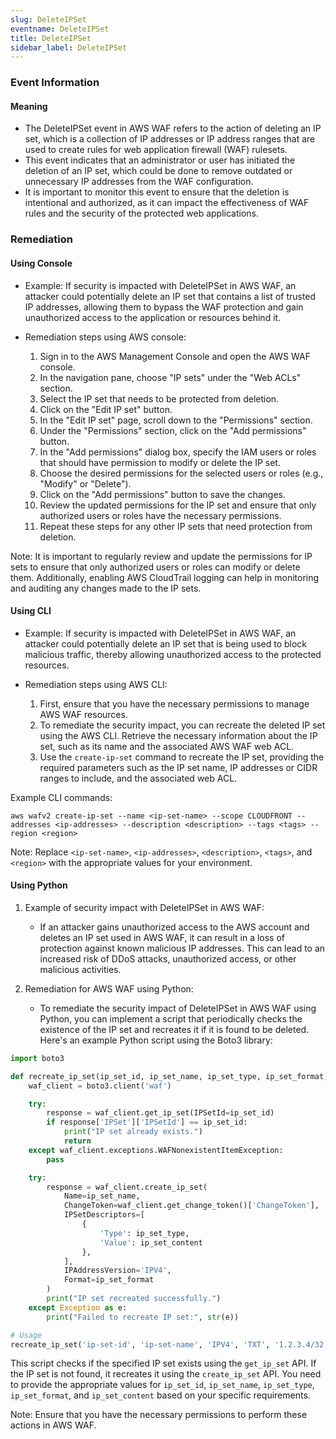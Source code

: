 ```yaml
--- 
slug: DeleteIPSet
eventname: DeleteIPSet
title: DeleteIPSet
sidebar_label: DeleteIPSet
---
```

                       
### Event Information

#### Meaning

- The DeleteIPSet event in AWS WAF refers to the action of deleting an IP set, which is a collection of IP addresses or IP address ranges that are used to create rules for web application firewall (WAF) rulesets.
- This event indicates that an administrator or user has initiated the deletion of an IP set, which could be done to remove outdated or unnecessary IP addresses from the WAF configuration.
- It is important to monitor this event to ensure that the deletion is intentional and authorized, as it can impact the effectiveness of WAF rules and the security of the protected web applications.

### Remediation

#### Using Console

- Example: If security is impacted with DeleteIPSet in AWS WAF, an attacker could potentially delete an IP set that contains a list of trusted IP addresses, allowing them to bypass the WAF protection and gain unauthorized access to the application or resources behind it.

- Remediation steps using AWS console:
  1. Sign in to the AWS Management Console and open the AWS WAF console.
  2. In the navigation pane, choose "IP sets" under the "Web ACLs" section.
  3. Select the IP set that needs to be protected from deletion.
  4. Click on the "Edit IP set" button.
  5. In the "Edit IP set" page, scroll down to the "Permissions" section.
  6. Under the "Permissions" section, click on the "Add permissions" button.
  7. In the "Add permissions" dialog box, specify the IAM users or roles that should have permission to modify or delete the IP set.
  8. Choose the desired permissions for the selected users or roles (e.g., "Modify" or "Delete").
  9. Click on the "Add permissions" button to save the changes.
  10. Review the updated permissions for the IP set and ensure that only authorized users or roles have the necessary permissions.
  11. Repeat these steps for any other IP sets that need protection from deletion.

Note: It is important to regularly review and update the permissions for IP sets to ensure that only authorized users or roles can modify or delete them. Additionally, enabling AWS CloudTrail logging can help in monitoring and auditing any changes made to the IP sets.

#### Using CLI

- Example: If security is impacted with DeleteIPSet in AWS WAF, an attacker could potentially delete an IP set that is being used to block malicious traffic, thereby allowing unauthorized access to the protected resources.

- Remediation steps using AWS CLI:
  1. First, ensure that you have the necessary permissions to manage AWS WAF resources.
  2. To remediate the security impact, you can recreate the deleted IP set using the AWS CLI. Retrieve the necessary information about the IP set, such as its name and the associated AWS WAF web ACL.
  3. Use the `create-ip-set` command to recreate the IP set, providing the required parameters such as the IP set name, IP addresses or CIDR ranges to include, and the associated web ACL.

Example CLI commands:
```
aws wafv2 create-ip-set --name <ip-set-name> --scope CLOUDFRONT --addresses <ip-addresses> --description <description> --tags <tags> --region <region>
```

Note: Replace `<ip-set-name>`, `<ip-addresses>`, `<description>`, `<tags>`, and `<region>` with the appropriate values for your environment.

#### Using Python

1. Example of security impact with DeleteIPSet in AWS WAF:
   - If an attacker gains unauthorized access to the AWS account and deletes an IP set used in AWS WAF, it can result in a loss of protection against known malicious IP addresses. This can lead to an increased risk of DDoS attacks, unauthorized access, or other malicious activities.

2. Remediation for AWS WAF using Python:
   - To remediate the security impact of DeleteIPSet in AWS WAF using Python, you can implement a script that periodically checks the existence of the IP set and recreates it if it is found to be deleted. Here's an example Python script using the Boto3 library:

```python
import boto3

def recreate_ip_set(ip_set_id, ip_set_name, ip_set_type, ip_set_format, ip_set_content):
    waf_client = boto3.client('waf')

    try:
        response = waf_client.get_ip_set(IPSetId=ip_set_id)
        if response['IPSet']['IPSetId'] == ip_set_id:
            print("IP set already exists.")
            return
    except waf_client.exceptions.WAFNonexistentItemException:
        pass

    try:
        response = waf_client.create_ip_set(
            Name=ip_set_name,
            ChangeToken=waf_client.get_change_token()['ChangeToken'],
            IPSetDescriptors=[
                {
                    'Type': ip_set_type,
                    'Value': ip_set_content
                },
            ],
            IPAddressVersion='IPV4',
            Format=ip_set_format
        )
        print("IP set recreated successfully.")
    except Exception as e:
        print("Failed to recreate IP set:", str(e))

# Usage
recreate_ip_set('ip-set-id', 'ip-set-name', 'IPV4', 'TXT', '1.2.3.4/32')
```

This script checks if the specified IP set exists using the `get_ip_set` API. If the IP set is not found, it recreates it using the `create_ip_set` API. You need to provide the appropriate values for `ip_set_id`, `ip_set_name`, `ip_set_type`, `ip_set_format`, and `ip_set_content` based on your specific requirements.

Note: Ensure that you have the necessary permissions to perform these actions in AWS WAF.


 